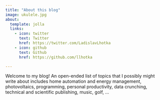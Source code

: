 ```yaml
---
title: "About this blog"
image: ukulele.jpg
about:
  template: jolla
  links:
    - icon: twitter
      text: Twitter
      href: https://twitter.com/LadislavLhotka
    - icon: github
      text: Github
      href: https://github.com/llhotka

---
```


Welcome to my blog! An open-ended list of topics that I possibly might write about includes home automation and energy management, photovoltaics, programming, personal productivity, data crunching, technical and scientific publishing, music, golf, …

